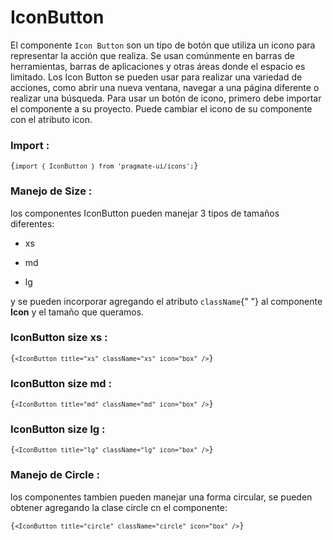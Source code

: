 
# IconButton

El componente `Icon Button` son un tipo de botón que utiliza un icono para representar la acción que realiza. Se usan
comúnmente en barras de herramientas, barras de aplicaciones y otras áreas donde el espacio es limitado. Los Icon Button
se pueden usar para realizar una variedad de acciones, como abrir una nueva ventana, navegar a una página diferente o
realizar una búsqueda. Para usar un botón de icono, primero debe importar el componente a su proyecto. Puede cambiar el
icono de su componente con el atributo icon.

### Import :

<Code>{`import { IconButton } from 'pragmate-ui/icons';`}</Code>

### Manejo de Size :

los componentes IconButton pueden manejar 3 tipos de tamaños diferentes:

-   xs

-   md

-   lg

y se pueden incorporar agregando el atributo <code>className</code>{" "} al componente <strong>Icon</strong> y el tamaño
que queramos.

### IconButton size xs :

<Code>{`<IconButton title="xs" className="xs" icon="box" />`}</Code>

<IconButton title="xs" className="xs" icon="box" />

### IconButton size md :

<Code>{`<IconButton title="md" className="md" icon="box" />`}</Code>

<IconButton title="md" className="md" icon="box" />

### IconButton size lg :

<Code>{`<IconButton title="lg" className="lg" icon="box" />`}</Code>

<IconButton title="lg" className="lg" icon="box" />

### Manejo de Circle :

los componentes tambien pueden manejar una forma circular, se pueden obtener agregando la clase circle cn el componente:

<Code>{`<IconButton title="circle" className="circle" icon="box" />`}</Code>

<IconButton title="circle" className="circle" icon="delete" />
